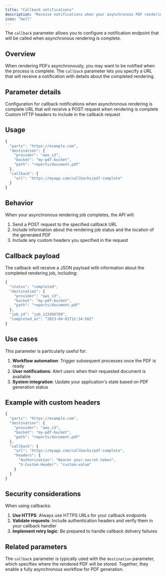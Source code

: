 ```yaml
---
title: "Callback notifications"
description: "Receive notifications when your asynchronous PDF rendering is complete"
icon: "bell"
---
```


The `callback` parameter allows you to configure a notification endpoint that will be called when asynchronous rendering is complete.

## Overview

When rendering PDFs asynchronously, you may want to be notified when the process is complete. The `callback` parameter lets you specify a URL that will receive a notification with details about the completed rendering.

## Parameter details

<ResponseField name="callback" type="object">
  Configuration for callback notifications when asynchronous rendering is complete
  <Expandable title="Properties">
    <ResponseField name="url" type="string" required>
      URL that will receive a POST request when rendering is complete
    </ResponseField>
    <ResponseField name="headers" type="object">
      Custom HTTP headers to include in the callback request
    </ResponseField>
  </Expandable>
</ResponseField>

## Usage

```javascript
{
  "parts": "https://example.com",
  "destination": {
    "provider": "aws_s3",
    "bucket": "my-pdf-bucket",
    "path": "reports/document.pdf"
  },
  "callback": {
    "url": "https://myapp.com/callbacks/pdf-complete"
  }
}
```

## Behavior

When your asynchronous rendering job completes, the API will:

1. Send a POST request to the specified callback URL
2. Include information about the rendering job status and the location of the generated PDF
3. Include any custom headers you specified in the request

## Callback payload

The callback will receive a JSON payload with information about the completed rendering job, including:

```javascript
{
  "status": "completed",
  "destination": {
    "provider": "aws_s3",
    "bucket": "my-pdf-bucket",
    "path": "reports/document.pdf"
  },
  "job_id": "job_123456789",
  "completed_at": "2023-04-01T12:34:56Z"
}
```

## Use cases

This parameter is particularly useful for:

1. **Workflow automation**: Trigger subsequent processes once the PDF is ready
2. **User notifications**: Alert users when their requested document is available
3. **System integration**: Update your application's state based on PDF generation status

## Example with custom headers

```javascript
{
  "parts": "https://example.com",
  "destination": {
    "provider": "aws_s3",
    "bucket": "my-pdf-bucket",
    "path": "reports/document.pdf"
  },
  "callback": {
    "url": "https://myapp.com/callbacks/pdf-complete",
    "headers": {
      "Authorization": "Bearer your-secret-token",
      "X-Custom-Header": "custom-value"
    }
  }
}
```

## Security considerations

When using callbacks:

1. **Use HTTPS**: Always use HTTPS URLs for your callback endpoints
2. **Validate requests**: Include authentication headers and verify them in your callback handler
3. **Implement retry logic**: Be prepared to handle callback delivery failures

## Related parameters

The `callback` parameter is typically used with the `destination` parameter, which specifies where the rendered PDF will be stored. Together, they enable a fully asynchronous workflow for PDF generation. 